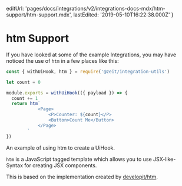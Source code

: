 

  editUrl:
    'pages/docs/integrations/v2/integrations-docs-mdx/htm-support/htm-support.mdx',
  lastEdited: '2019-05-10T16:22:38.000Z'
}

# htm Support

If you have looked at some of the example Integrations, you may have noticed the use of `htm` in a few places like this:

```js
const { withUiHook, htm } = require('@zeit/integration-utils')

let count = 0

module.exports = withUiHook(({ payload }) => {
  count += 1
  return htm`
    		<Page>
    		    <P>Counter: ${count}</P>
    			<Button>Count Me</Button>
    		</Page>
    	`
})
```

<Caption>
  An example of using <InlineCode>htm</InlineCode> to create a UiHook.
</Caption>

`htm` is a JavaScript tagged template which allows you to use JSX-like-Syntax for creating JSX components.

This is based on the implementation created by [developit/htm](https://github.com/developit/htm).

<Background />
<WhyUseHtm />
<UseCases />

